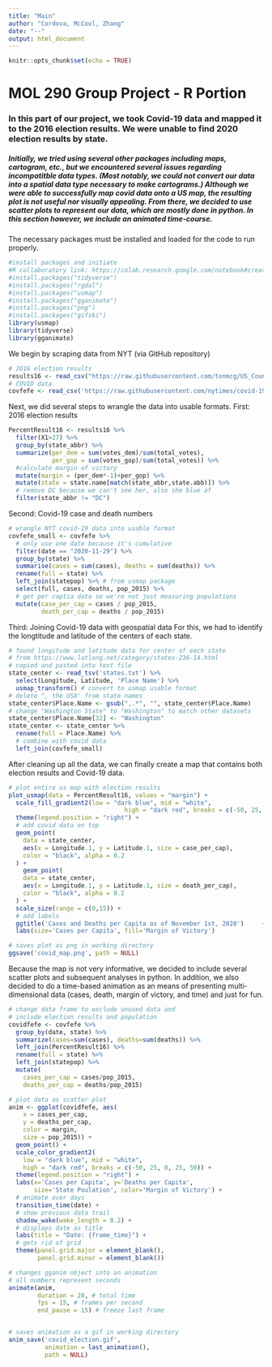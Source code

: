 ```yaml
---
title: "Main"
author: "Cordova, McCool, Zhang"
date: "--"
output: html_document
---
```


```r
knitr::opts_chunk$set(echo = TRUE)
```
# MOL 290 Group Project - R Portion

### In this part of our project, we took Covid-19 data and mapped it to the 2016 election results. We were unable to find 2020 election results by state.

##### Initially, we tried using several other packages including maps, cartogram, etc., but we encountered several issues regarding incompatitble data types. (Most notably, we could not convert our data into a spatial data type necessary to make cartograms.) Although we were able to successfully map covid data onto a US map, the resulting plot is not useful nor visually appealing. From there, we decided to use scatter plots to represent our data, which are mostly done in python. In this section however, we include an animated time-course.

The necessary packages must be installed and loaded for the code to run properly.
``` r
#install packages and initiate
#R collaboratory link: https://colab.research.google.com/notebook#create=true&language=r
#install.packages("tidyverse")
#install.packages("rgdal")
#install.packages("usmap")
#install.packages("gganimate")
#install.packages("png")
#install.packages("gifski")
library(usmap)
library(tidyverse)
library(gganimate)
```

We begin by scraping data from NYT (via GitHub repository)
``` r
# 2016 election results
results16 <- read_csv("https://raw.githubusercontent.com/tonmcg/US_County_Level_Election_Results_08-16/master/2016_US_County_Level_Presidential_Results.csv")
# COVID data
covfefe <- read_csv('https://raw.githubusercontent.com/nytimes/covid-19-data/master/us-counties.csv') 
```

Next, we did several steps to wrangle the data into usable formats.
First: 2016 election results
``` r
PercentResult16 <- results16 %>% 
  filter(X1>27) %>%
  group_by(state_abbr) %>% 
  summarize(per_dem = sum(votes_dem)/sum(total_votes),
            per_gop = sum(votes_gop)/sum(total_votes)) %>% 
  #calculate margin of victory
  mutate(margin = (per_dem*-1)+per_gop) %>% 
  mutate(state = state.name[match(state_abbr,state.abb)]) %>% 
  # remove DC because we can't see her, also she blue af
  filter(state_abbr != "DC")
```

Second: Covid-19 case and death numbers
```r
# wrangle NYT covid-19 data into usable format
covfefe_small <- covfefe %>% 
  # only use one date because it's cumulative
  filter(date == "2020-11-29") %>% 
  group_by(state) %>% 
  summarise(cases = sum(cases), deaths = sum(deaths)) %>% 
  rename(full = state) %>% 
  left_join(statepop) %>% # from usmap package
  select(full, cases, deaths, pop_2015) %>% 
  # get per captia data so we're not just measuring populations
  mutate(case_per_cap = cases / pop_2015, 
         death_per_cap = deaths / pop_2015)
```

Third: Joining Covid-19 data with geospatial data
For this, we had to identify the longtitude and latitude of the centers of each state.
``` r
# found longitude and latitude data for center of each state
# from https://www.latlong.net/category/states-236-14.html
# copied and pasted into text file
state_center <- read_tsv('states.txt') %>% 
  select(Longitude, Latitude, 'Place Name') %>% 
  usmap_transform() # convert to usmap usable format
# delete ", the USA' from state names
state_center$Place.Name <- gsub(",.*", "", state_center$Place.Name)
# change "Washington State" to "Washington" to match other datasets
state_center$Place.Name[32] <- "Washington"
state_center <- state_center %>% 
  rename(full = Place.Name) %>% 
  # combine with covid data
  left_join(covfefe_small)
```

After cleaning up all the data, we can finally create a map that contains both election results and Covid-19 data.
```r
# plot entire us map with election results
plot_usmap(data = PercentResult16, values = "margin") + 
  scale_fill_gradient2(low = "dark blue", mid = "white",
                                high = "dark red", breaks = c(-50, 25, 0, 25, 50)) +
  theme(legend.position = "right") +
  # add covid data on top
  geom_point(
    data = state_center,
    aes(x = Longitude.1, y = Latitude.1, size = case_per_cap),
    color = "black", alpha = 0.2
  ) +
    geom_point(
    data = state_center,
    aes(x = Longitude.1, y = Latitude.1, size = death_per_cap),
    color = "black", alpha = 0.2
  ) +
  scale_size(range = c(0,15)) +
  # add labels
  ggtitle('Cases and Deaths per Capita as of November 1st, 2020')     +
  labs(size='Cases per Capita', fill='Margin of Victory')

# saves plot as png in working directory
ggsave('covid_map.png', path = NULL)
```

Because the map is not very informative, we decided to include several scatter plots and subsequent analyses in python. In addition, we also decided to do a time-based animation as an means of presenting multi-dimensional data (cases, death, margin of victory, and time) and just for fun.
```r
# change data frame to exclude unused data and
# include election results and population 
covidfefe <- covfefe %>% 
  group_by(date, state) %>% 
  summarize(cases=sum(cases), deaths=sum(deaths)) %>%
  left_join(PercentResult16) %>% 
  rename(full = state) %>% 
  left_join(statepop) %>% 
  mutate(
    cases_per_cap = cases/pop_2015,
    deaths_per_cap = deaths/pop_2015)

# plot data as scatter plot
anim <- ggplot(covidfefe, aes(
    x = cases_per_cap,
    y = deaths_per_cap,
    color = margin,
    size = pop_2015)) +
  geom_point() +
  scale_color_gradient2(
    low = "dark blue", mid = "white",
    high = "dark red", breaks = c(-50, 25, 0, 25, 50)) +
  theme(legend.position = "right") +
  labs(x='Cases per Capita', y='Deaths per Capita',
       size='State Poulation', color='Margin of Victory') +
  # animate over days
  transition_time(date) +
  # show previous data trail
  shadow_wake(wake_length = 0.2) +
  # displays date as title
  labs(title = "Date: {frame_time}") +
  # gets rid of grid
  theme(panel.grid.major = element_blank(), 
        panel.grid.minor = element_blank())

# changes gganim object into an animation
# all numbers represent seconds
animate(anim,
        duration = 20, # total time
        fps = 15, # frames per second
        end_pause = 15) # freeze last frame


# saves animation as a gif in working directory
anim_save('covid_election.gif', 
          animation = last_animation(), 
          path = NULL)
```
